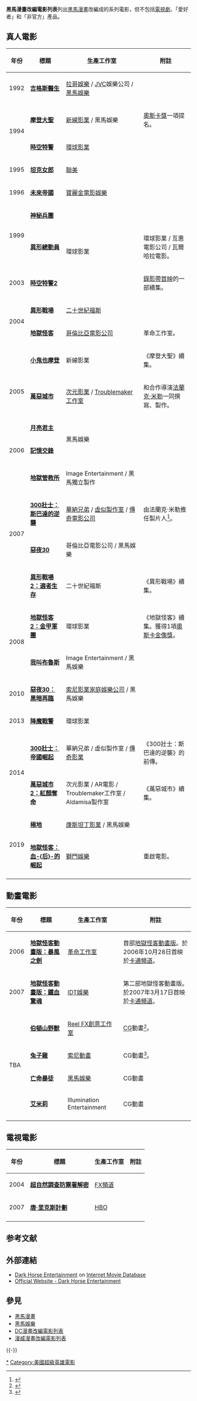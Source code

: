 '''黑馬漫畫改編電影列表'''列出[[黑馬漫畫|黑馬漫畫]]改編成的系列電影，但不包括[[電視劇|電視劇]]、「愛好者」和「非官方」產品。

==真人電影==
{| class="wikitable"
|- style="background: #b0c4de;"
! 年份
! 標題
! 生產工作室
! 附註
|-
|1992 || '''[[吉格斯醫生|吉格斯醫生]]''' || [[拉哥娛樂|拉哥娛樂]] / [[JVC|JVC]]娛樂公司 / [[黑馬娛樂|黑馬娛樂]] || 
|-
|rowspan="2"|1994 || '''[[摩登大聖|摩登大聖]]''' || [[新線影業|新線影業]] / 黑馬娛樂 || [[奧斯卡獎|奧斯卡獎]]一項提名。
|-
| '''[[時空特警|時空特警]]''' || [[環球影業|環球影業]] || 
|-
|1995 || '''[[坦克女郎_(電影)|坦克女郎]]''' || [[聯美|聯美]] || 
|-
|1996 || '''[[未來帝國_(電影)|未來帝國]]''' || [[寶麗金電影娛樂|寶麗金電影娛樂]] || 
|-
|rowspan="2"|1999 || '''[[神秘兵團|神秘兵團]]''' ||rowspan="3"| 環球影業 || 
|-
| '''[[異形總動員|異形總動員]]''' ||  環球影業 / 互惠電影公司 / 瓦爾哈拉電影。
|-
|2003 || '''[[時空特警2|時空特警2]]''' || [[錄影帶首映|錄影帶首映]]的一部續集。
|-
|rowspan="2"|2004 || '''[[異形戰場|異形戰場]]''' || [[二十世紀福斯|二十世紀福斯]] ||
|-
| '''[[地獄怪客_(電影)|地獄怪客]]''' || [[哥倫比亞電影公司|哥倫比亞電影公司]] ||  革命工作室。
|-
|rowspan="3"|2005 || '''[[小鬼也摩登|小鬼也摩登]]''' || 新線影業 || 《摩登大聖》續集。
|-
| '''[[萬惡城市_(電影)|萬惡城市]]''' || [[次元影業|次元影業]] / [[Troublemaker工作室|Troublemaker工作室]] || 和合作導演[[法蘭克·米勒|法蘭克·米勒]]一同撰寫、製作。
|-
| '''[[月亮君主|月亮君主]]''' || rowspan="2"|黑馬娛樂 || 
|-
|2006 || '''[[記憶交鋒|記憶交鋒]]''' ||  
|-
|rowspan="4"|2007 || '''[[地獄管教所|地獄管教所]]''' || Image Entertainment / 黑馬獨立製作 || 
|-
| '''[[300壯士：斯巴達的逆襲|300壯士：斯巴達的逆襲]]''' || [[華納兄弟|華納兄弟]] / [[虛似製作室|虛似製作室]] / [[傳奇電影公司|傳奇電影公司]] || 由法蘭克·米勒擔任製片人<ref>{{cite news |author=Todd Gilchrist |url=http://comics.ign.com/articles/643/643905p2.html |title=Being Frank |publisher=IGN |date=August 20, 2005 |accessdate=April 17, 2010 |archive-url=https://web.archive.org/web/20110517051455/http://comics.ign.com/articles/643/643905p2.html |archive-date=2011-05-17 |dead-url=yes }}</ref>。
|-
| '''[[惡夜30|惡夜30]]''' || 哥倫比亞電影公司 / 黑馬娛樂 || 
|-
| '''[[異形戰場2：適者生存|異形戰場2：適者生存]]''' || 二十世紀福斯 || 《異形戰場》續集。
|-
|rowspan="2"|2008 || '''[[地獄怪客2：金甲軍團|地獄怪客2：金甲軍團]]''' || 環球影業 || 《地獄怪客》續集。獲得1項[[奧斯卡金像獎|奧斯卡金像獎]]。
|-
| '''[[我叫布魯斯|我叫布魯斯]]''' || Image Entertainment / 黑馬娛樂 || 
|-
|2010 || '''[[惡夜30：黑暗再臨|惡夜30：黑暗再臨]]''' || [[索尼影業家庭娛樂公司|索尼影業家庭娛樂公司]] / 黑馬娛樂  || 
|-
|2013 || '''[[降魔戰警|降魔戰警]]''' || 環球影業 || 
|-
|rowspan="2"|2014 || '''[[300壯士：帝國崛起|300壯士：帝國崛起]]''' || 華納兄弟 / 虛似製作室 / [[傳奇影業|傳奇影業]] || 《300壯士：斯巴達的逆襲》的前傳。
|- 
| '''[[萬惡城市2：紅顏奪命|萬惡城市2：紅顏奪命]]''' || 次元影業 / AR電影 / Troublemaker工作室 / Aldamisa製作室 || 《萬惡城市》續集。
|- 
|rowspan="2"|2019 || '''[[極地_(電影)|極地]]''' || [[康斯坦丁影業|康斯坦丁影業]] / 黑馬娛樂 || 
|- 
| '''[[地獄怪客：血后的崛起|地獄怪客：血-{后}-的崛起]]''' || [[獅門娛樂|獅門娛樂]] || 重啟電影。
|- style="background:#b0c4de;"
|}

==動畫電影==
{| class="wikitable"
|- style="background: #b0c4de;"
! 年份
! 標題
! 生產工作室
! 附註
|-
|2006 || '''[[地獄怪客動畫版：暴風之劍|地獄怪客動畫版：暴風之劍]]''' || [[革命工作室|革命工作室]] || 首部[[地獄怪客動畫版|地獄怪客動畫版]]。於2006年10月28日首映於[[卡通頻道|卡通頻道]]。
|-
|2007 || '''[[地獄怪客動畫版：鐵血驚魂|地獄怪客動畫版：鐵血驚魂]]''' || [[IDT娛樂|IDT娛樂]] || 第二部地獄怪客動畫版。於2007年3月17日首映於[[卡通頻道|卡通頻道]]。
|-
|rowspan="4"| TBA || '''[[伯頓山野獸#電影|伯頓山野獸]]''' || [[Reel_FX創意工作室|Reel FX創意工作室]] || [[CG|CG]]動畫<ref>{{cite news |url = http://www.darkhorse.com/Blog/444/beasts-burden-headed-hollywood |title = BEASTS OF BURDEN HEADED TO HOLLYWOOD! |publisher = [[Dark_Horse_Comics|Dark Horse Comics]] |date = June 13, 2011 |accessdate = June 30, 2011 |archive-date = 2021-03-08 |archive-url = https://web.archive.org/web/20210308224920/https://www.darkhorse.com/Blog/444/beasts-burden-headed-hollywood |dead-url = no }}</ref>。
|-
| '''[[兔子雞#電影|兔子雞]]''' || [[索尼動畫|索尼動畫]] || CG動畫<ref>{{Cite press release |title = Sony Animation Catches Chickenhare |publisher = Sony Pictures Animation ''via'' Animation World Network |date = July 20, 2011 |url = http://www.awn.com/news/cg/sony-animation-catches-chickenhare |accessdate = July 21, 2011 |archive-date = 2013-05-11 |archive-url = https://web.archive.org/web/20130511042519/http://www.awn.com/news/cg/sony-animation-catches-chickenhare |dead-url = no }}</ref>。
|-
| '''[[亡命暴徒|亡命暴徒]]''' || [[黑馬娛樂|黑馬娛樂]] || CG動畫
|-
| '''[[艾米莉|艾米莉]]''' || Illumination Entertainment || CG動畫
|-
|}

==電視電影==
{| class="wikitable"
|- style="background: #b0c4de;"
! 年份
! 標題
! 生產工作室
! 附註
|-
|2004 || '''[[超自然調查防禦署#電視電影|超自然調查防禦署解密]]''' || [[FX_(電視頻道)|FX頻道]] || 
|-
|2007 || '''[[唐·里克斯計劃|唐·里克斯計劃]]''' || [[HBO|HBO]] || 
|-
|}

== 参考文献 ==
{{Reflist|2}}

== 外部連結 ==
* [http://www.imdb.com/company/co0020061/ Dark Horse Entertainment] {{Wayback|url=http://www.imdb.com/company/co0020061/ |date=20170223152958 }} on [[Internet_Movie_Database|Internet Movie Database]]
* [http://www.dhentertainment.com/ Official Website - Dark Horse Entertainment] {{Wayback|url=http://www.dhentertainment.com/ |date=20210517162419 }}

== 參見 ==
{{Portal box|动漫|电影}}
* [[黑馬漫畫|黑馬漫畫]]
* [[黑馬娛樂|黑馬娛樂]]
* [[DC漫畫改編電影列表|DC漫畫改編電影列表]]
* [[漫威漫畫改編電影列表|漫威漫畫改編電影列表]]

{{-}}
{{黑馬漫畫電影}}

{{DEFAULTSORT:Dark Horse Comics}}
[[Category:黑馬漫畫改編電影|*]]
[[Category:美國超級英雄電影|Category:美國超級英雄電影]]